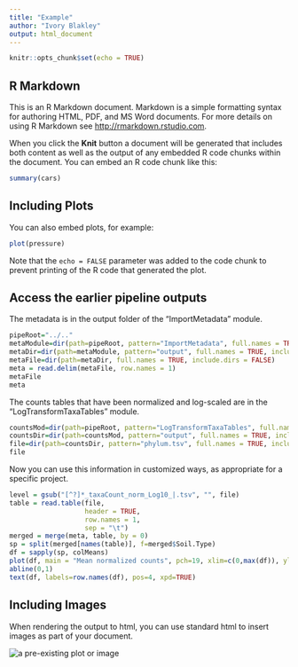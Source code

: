```yaml
---
title: "Example"
author: "Ivory Blakley"
output: html_document
---
```


```r
knitr::opts_chunk$set(echo = TRUE)
```

## R Markdown

This is an R Markdown document. Markdown is a simple formatting syntax for authoring HTML, PDF, and MS Word documents. For more details on using R Markdown see <http://rmarkdown.rstudio.com>.

When you click the **Knit** button a document will be generated that includes both content as well as the output of any embedded R code chunks within the document. You can embed an R code chunk like this:

```r
summary(cars)
```

## Including Plots

You can also embed plots, for example:

```r
plot(pressure)
```

Note that the `echo = FALSE` parameter was added to the code chunk to prevent printing of the R code that generated the plot.

## Access the earlier pipeline outputs

The metadata is in the output folder of the "ImportMetadata" module.
```r
pipeRoot="../.."
metaModule=dir(path=pipeRoot, pattern="ImportMetadata", full.names = TRUE, include.dirs = TRUE)
metaDir=dir(path=metaModule, pattern="output", full.names = TRUE, include.dirs = TRUE)
metaFile=dir(path=metaDir, full.names = TRUE, include.dirs = FALSE)
meta = read.delim(metaFile, row.names = 1)
metaFile
meta
```

The counts tables that have been normalized and log-scaled are in the "LogTransformTaxaTables" module.
```r
countsMod=dir(path=pipeRoot, pattern="LogTransformTaxaTables", full.names = TRUE, include.dirs = TRUE)
countsDir=dir(path=countsMod, pattern="output", full.names = TRUE, include.dirs = TRUE)
file=dir(path=countsDir, pattern="phylum.tsv", full.names = TRUE, include.dirs = FALSE)
file
```

Now you can use this information in customized ways, as appropriate for a specific project.
```r
level = gsub("[^?]*_taxaCount_norm_Log10_|.tsv", "", file)
table = read.table(file,
                   header = TRUE,
                   row.names = 1,
                   sep = "\t")
merged = merge(meta, table, by = 0)
sp = split(merged[names(table)], f=merged$Soil.Type)
df = sapply(sp, colMeans)
plot(df, main = "Mean normalized counts", pch=19, xlim=c(0,max(df)), ylim=c(0,max(df)))
abline(0,1)
text(df, labels=row.names(df), pos=4, xpd=TRUE)
```



## Including Images

When rendering the output to html, you can use standard html to insert images as part of your document.

<img src="sheep17.jpg" alt="a pre-existing plot or image">

